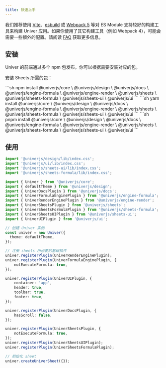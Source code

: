 ```yaml
---
title: 快速上手
---
```


我们推荐使用 [Vite](https://vitejs.dev/)、[esbuild](https://esbuild.github.io/) 或 [Webpack 5](https://webpack.js.org/) 等对 ES Module 支持较好的构建工具来构建 Univer 应用。如果你使用了其它构建工具（例如 Webpack 4），可能会需要一些额外的配置。请阅读 [FAQ](/guides/faq) 获取更多信息。

## 安装

Univer 的前端通过多个 npm 包发布，你可以根据需要安装对应的包。

安装 Sheets 所需的包：


<Tabs>
  <TabItem label="npm">
    ```sh
    npm install @univerjs/core \
        @univerjs/design \
        @univerjs/docs \
        @univerjs/engine-formula \
        @univerjs/engine-render \
        @univerjs/sheets \
        @univerjs/sheets-formula \
        @univerjs/sheets-ui \
        @univerjs/ui
    ```
  </TabItem>

  <TabItem label="yarn">
    ```sh
    yarn install @univerjs/core \
        @univerjs/design \
        @univerjs/docs \
        @univerjs/engine-formula \
        @univerjs/engine-render \
        @univerjs/sheets \
        @univerjs/sheets-formula \
        @univerjs/sheets-ui \
        @univerjs/ui
    ```
  </TabItem>

  <TabItem label="pnpm">
    ```sh
    pnpm install @univerjs/core \
        @univerjs/design \
        @univerjs/docs \
        @univerjs/engine-formula \
        @univerjs/engine-render \
        @univerjs/sheets \
        @univerjs/sheets-formula \
        @univerjs/sheets-ui \
        @univerjs/ui
    ```
  </TabItem>
</Tabs>

## 使用

```ts title="main.ts"
import '@univerjs/design/lib/index.css';
import '@univerjs/ui/lib/index.css';
import '@univerjs/sheets-ui/lib/index.css';
import '@univerjs/sheets-formula/lib/index.css';

import { Univer } from '@univerjs/core';
import { defaultTheme } from '@univerjs/design';
import { UniverDocsPlugin } from '@univerjs/docs';
import { UniverFormulaEnginePlugin } from '@univerjs/engine-formula';
import { UniverRenderEnginePlugin } from '@univerjs/engine-render';
import { UniverSheetsPlugin } from '@univerjs/sheets';
import { UniverSheetsFormulaPlugin } from '@univerjs/sheets-formula';
import { UniverSheetsUIPlugin } from '@univerjs/sheets-ui';
import { UniverUIPlugin } from '@univerjs/ui';

// 创建 Univer 实例
const univer = new Univer({
  theme: defaultTheme,
});

// 注册 sheets 所必要的基础插件
univer.registerPlugin(UniverRenderEnginePlugin);
univer.registerPlugin(UniverFormulaEnginePlugin, {
    notExecuteFormula: true,
});

univer.registerPlugin(UniverUIPlugin, {
    container: 'app',
    header: true,
    toolbar: true,
    footer: true,
});

univer.registerPlugin(UniverDocsPlugin, {
    hasScroll: false,
});

univer.registerPlugin(UniverSheetsPlugin, {
    notExecuteFormula: true,
});
univer.registerPlugin(UniverSheetsUIPlugin);
univer.registerPlugin(UniverSheetsFormulaPlugin);

// 初始化 sheet
univer.createUniverSheet({});
```
